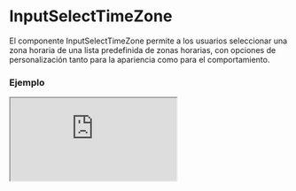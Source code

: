 
# InputSelectTimeZone

El componente InputSelectTimeZone permite a los usuarios seleccionar una zona horaria de una lista predefinida de zonas horarias, con opciones de personalización tanto para la apariencia como para el comportamiento.

### Ejemplo

<Iframe src="https://fenextjs-component-storybook.vercel.app/iframe.html?args=&id=input-inputselecttimezone--index&viewMode=story" />

### Importacion

Para importar el componente InputSelectTimeZone, se puede hacer desde fenextjs

```tsx copy
import { InputSelectTimeZone } from "fenextjs";
```

### Parametros

| Parametro | Tipo | Requerido | Default | Descripcion |
| --------- | ---- | --------- | ------- | ----------- |
| useTOption | boolean | no | false | Indica si se debe usar la opción traducida en lugar de los valores predeterminados para las zonas horarias. |
| id | string | no | undefined | ID del input select. |
| label | string | no | undefined | Etiqueta para el campo de selección de zona horaria. |
| className | string | no | '' | Clase CSS para personalizar el contenedor del input. |
| placeholder | string | no | undefined | Texto de marcador de posición que aparece cuando no hay selección. |
| disabled | boolean | no | false | Indica si el selector de zona horaria está deshabilitado. |
| value | TimeZoneProps | no | undefined | Valor seleccionado actualmente en el selector de zona horaria. |
| onChange | (value: TimeZoneProps) =\> void | no | undefined | Función que se ejecuta cuando el valor seleccionado cambia. |
| isClearable | boolean | no | false | Indica si se puede limpiar el campo de selección. |

### Storybook

Para ver el storybook del componente lo puede hacer con este [link](https://fenextjs-component-storybook.vercel.app/?path=/story/input-inputselecttimezone--index)

### Usos

- InputSelectTimeZone básico

```tsx copy
<InputSelectTimeZone />
```

- InputSelectTimeZone con valor preseleccionado

```tsx copy
<InputSelectTimeZone value={selectedTimeZone} />
```

- InputSelectTimeZone con cambio de zona horaria

```tsx copy
<InputSelectTimeZone onChange={(zone) => console.log(zone)} />
```

- InputSelectTimeZone deshabilitado

```tsx copy
<InputSelectTimeZone disabled={true} />
```

